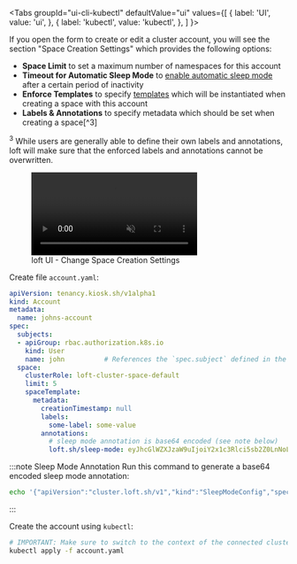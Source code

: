 
<Tabs
  groupId="ui-cli-kubectl"
  defaultValue="ui"
  values={[
    { label: 'UI', value: 'ui', },
    { label: 'kubectl', value: 'kubectl', },
  ]
}>
<TabItem value="ui">

If you open the form to create or edit a cluster account, you will see the section "Space Creation Settings" which provides the following options:
- **Space Limit** to set a maximum number of namespaces for this account
- **Timeout for Automatic Sleep Mode** to [enable automatic sleep mode](../../spaces/sleep-mode.mdx) after a certain period of inactivity
- **Enforce Templates** to specify [templates](../../clusters/templates.mdx) which will be instantiated when creating a space with this account
- **Labels &amp; Annotations** to specify metadata which should be set when creating a space[^3]

<span id="fn-3"><sup>3</sup> While users are generally able to define their own labels and annotations, loft will make sure that the enforced labels and annotations cannot be overwritten.</span>

<figure class="frame">
  <video controls loop autoplay="true" muted>
    <source src="/docs/media/ui/clusters/account-space-settings.mp4" type="video/mp4" />
  </video>
  <figcaption>loft UI - Change Space Creation Settings</figcaption>
</figure>

</TabItem>
<TabItem value="kubectl">

Create file `account.yaml`:
```yaml
apiVersion: tenancy.kiosk.sh/v1alpha1
kind: Account
metadata:
  name: johns-account
spec:
  subjects:
  - apiGroup: rbac.authorization.k8s.io
    kind: User
    name: john          # References the `spec.subject` defined in the User object
  space:
    clusterRole: loft-cluster-space-default
    limit: 5
    spaceTemplate:
      metadata:
        creationTimestamp: null
        labels:
          some-label: some-value
        annotations:
          # sleep mode annotation is base64 encoded (see note below)
          loft.sh/sleep-mode: eyJhcGlWZXJzaW9uIjoiY2x1c3Rlci5sb2Z0LnNoL3YxIiwia2luZCI6IlNsZWVwTW9kZUNvbmZpZyIsInNwZWMiOnsiZW5hYmxlZCI6dHJ1ZSwic2xlZXBBZnRlciI6MTgwMH19Cg==
```

:::note Sleep Mode Annotation
Run this command to generate a base64 encoded sleep mode annotation:
```bash
echo '{"apiVersion":"cluster.loft.sh/v1","kind":"SleepModeConfig","spec":{"enabled":true,"sleepAfter":1800}}' | base64
```
:::

Create the account using `kubectl`:
```bash
# IMPORTANT: Make sure to switch to the context of the connected cluster!
kubectl apply -f account.yaml
```

</TabItem>
</Tabs>
